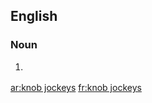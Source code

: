 ==English==

===Noun===
{{head|en|noun plural form|head=[[knob jockeys]]}}

# {{lb|en|British}} {{plural of|knob jockey|lang=en}}

[[ar:knob jockeys]]
[[fr:knob jockeys]]